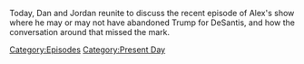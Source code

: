 {{DEFAULTSORT:
    #_EPISODE_0717:August 17, 2022
}}{{Episode
    | title           = August 17, 2022
    | caption         = Listen to this episode on [https://knowledgefight.libsyn.com/717-august-17-2022 Libsyn] [https://open.spotify.com/episode/0iFGA3F5WySZiSRviPzflr Spotify], Read the [[Transcript/717: August 17, 2022|Unofficial Transcript]], View discussion on [https://reddit.com/wwb17r Reddit]
    | episodeNumber   = 717
    | length          = 01:37:07
    | airDate         = August 24, 2022
    | coverageDate    = August 17, 2022
    | episodeType     = [[:Category:Present Day|Present Day]]
    | appearance      = [[Donald Trump]], [[Aaron Russo]], [[Laura Loomer]], [[Savannah Hernandez]]
    | previousEpisode = [[716: April 25, 2014]]
    | nextEpisode     = [[718: August 21-22, 2022]]
}}

{{Stub}}

Today, Dan and Jordan reunite to discuss the recent episode of Alex's show where he may or may not have abandoned Trump for DeSantis, and how the conversation around that missed the mark.

[[Category:Episodes]]
[[Category:Present Day]]
